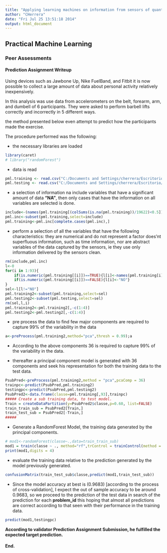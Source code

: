 ```yaml
---
title: "Applying learning machines on information from sensors of quantified self movement"
author: "CHerrera"
date: "Fri Jul 25 13:51:18 2014"
output: html_document
---
```


## Practical Machine Learning
### Peer Assessments
#### Prediction Assignment Writeup

Using devices such as Jawbone Up, Nike FuelBand, and Fitbit it is now possible to collect a large amount of data about personal activity relatively inexpensively.

In this analysis was use data from accelerometers on the belt, forearm, arm, and dumbell of 6 participants. They were asked to perform barbell lifts correctly and incorrectly in 5 different ways.

the method presented below even attempt to predict how the participants made the exercise.

The procedure performed was the following: 

* the necessary libraries are loaded
```r
library(caret)
# library("randomForest")
```

* data is read
```r
pml.training <- read.csv("C:/Documents and Settings/cherrera/Escritorio/Datos proyecto maquinas/pml-training.csv")
pml.testing <- read.csv("C:/Documents and Settings/cherrera/Escritorio/Datos proyecto maquinas/pml-testing.csv")
```

* a selection of information na include variables that have a significant amount of data __"NA"__, then only cases that have the information on all variables are selected is done.

```r
include<-(names(pml.training[(colSums(is.na(pml.training))/19622)<0.5]))
pml.inc<-subset(pml.training,select=include)
pml.training<-pml.inc[complete.cases(pml.inc),]
```

* perform a selection of all the variables that have the following characteristics: they are numerical and do not represent a factor does'nt superfluous information, such as time information, nor are abstract variables of the data captured by the sensors, ie they use only information delivered by the sensors clean.

```r
rm(include,pml.inc)
l<-0
for(i in 1:93){
    if(is.numeric(pml.training[[i]])==TRUE){l[i]<-names(pml.training[i])}
    if(is.numeric(pml.training[[i]])==FALSE){l[i]<-"NO"}
}
sel<-l[l!="NO"]
pml.training2<-subset(pml.training,select=sel)
pml.testing2<-subset(pml.testing,select=sel)
rm(sel,l,i)
pml.training2<-pml.training2[,-c(1:4)]
pml.testing2<-pml.testing2[,-c(1:4)]
```

* pre process the data to find few major components are required to capture 99% of the variability in the data

```r
a<-preProcess(pml.training2,method="pca",thresh = 0.99);a

```
* According to the above components 36 is required to capture 99% of the variability in the data. 

* thereafter a principal component model is generated with 36 components and seek his representation for both the training data to the test data.
```r
PsubPred<-preProcess(pml.training2,method = "pca",pcaComp = 36)
trainpc<-predict(PsubPred,pml.training2)
testingpc<-predict(PsubPred,pml.testing2)
PsubPred2<-data.frame(classe=pml.training[,93],trainpc)
##### Create a sub training data, to test model.
Train = createDataPartition(y=PsubPred2$classe,p=0.60, list=FALSE)
train_train_sub = PsubPred2[Train,]
train_test_sub = PsubPred2[-Train,]
#####

```

* Generate a  RandomForest Model, the training data generated by the principal components.

```r
# mod1<-randomForest(classe~.,data=train_train_sub)
mod1 = train(classe ~ ., method="rf",trControl = trainControl(method = "cv", number = 5),data=train_train_sub)
print(mod1,digits = 4)

```

* evaluate the training data relative to the prediction generated by the model previously generated.
```r
confusionMatrix(train_test_sub$classe,predict(mod1,train_test_sub))
```

* Since the model accuracy at best is (0.9683) [according to the process of cross-validation], I expect the out of sample accuracy to be around 0.9683, so we proceed to the prediction of the test data in search of the prediction for each __problem_id__ this hoping that almost all predictions are correct according to that seen with their performance in the training data.

```r
predict(mod1,testingpc)
```
**According to validator Prediction Assignment Submission, he fulfilled the expected target prediction.**

#### __End.__
